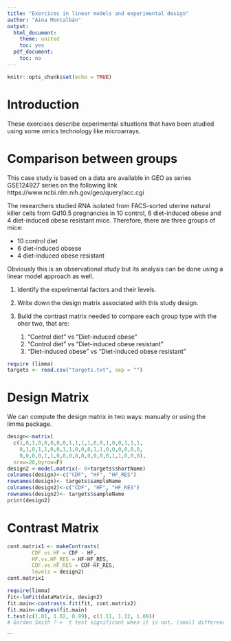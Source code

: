 ```yaml
---
title: "Exercices in linear models and experimental design"
author: "Aina Montalbán"
output:
  html_document:
    theme: united
    toc: yes
  pdf_document:
    toc: no
---
```


```r
knitr::opts_chunk$set(echo = TRUE)
```
# Introduction

These exercises describe experimental situations that have been studied using some omics technology like microarrays.

# Comparison between groups

This case study is based on a data are available in GEO as series GSE124927 series on the following link
https://www.ncbi.nlm.nih.gov/geo/query/acc.cgi

The researchers studied RNA isolated from FACS-sorted uterine natural killer cells from Gd10.5 pregnancies in 10 control, 6 diet-induced obese and 4 diet-induced obese resistant mice. Therefore, there are three groups of mice:

- 10 control diet
- 6 diet-induced obsese
- 4 diet-induced obese resistant

Obviously this is an observational study but its analysis can be done using a linear model approach as well.

1. Identify the experimental factors and their levels.
2. Write down the design matrix associated with this study design.
3. Build the contrast matrix needed to compare each group type with the oher two, that are:

    1. "Control diet" vs “Diet-induced obese”
    2. "Control diet" vs “Diet-induced obese resistant”
    3. "Diet-induced obese" vs “Diet-induced obese resistant”
    

```r
require (limma)
targets <- read.csv("targets.txt", sep = "")

```

# Design Matrix
We can compute the design matrix in two ways: manually or using the limma package.
```r
design<-matrix(
  c(1,0,1,0,0,0,0,0,1,1,1,1,0,0,1,0,0,1,1,1,
    0,1,0,1,1,0,0,1,1,0,0,0,1,1,0,0,0,0,0,0,
    0,0,0,0,1,1,0,0,0,0,0,0,0,0,0,1,1,0,0,0),
  nrow=20,byrow=F)
design2 <-model.matrix(~ 0+targets$shortName)
colnames(design)<-c("CDF", "HF", "HF_RES")
rownames(design)<- targets$sampleName 
colnames(design2)<-c("CDF", "HF", "HF_RES")
rownames(design2)<- targets$sampleName 
print(design2)
```
  

# Contrast Matrix

```r
cont.matrix1 <- makeContrasts( 
        CDF.vs.HF = CDF - HF, 
        HF.vs.HF_RES = HF-HF_RES, 
        CDF.vs.HF_RES = CDF-HF_RES,
        levels = design2)
cont.matrix1
```



```r
require(limma)
fit<-lmFit(dataMatrix, design2)
fit.main<-contrasts.fit(fit, cont.matrix2)
fit.main<-eBayes(fit.main)
t.test(c(1.01, 1.02, 0.99), c(1.11, 1.12, 1.09))
# Gordon Smith ?->  t test significant when it is not. (small differences)
```
```

